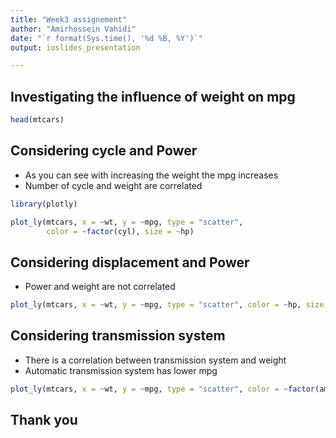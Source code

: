 ```yaml
---
title: "Week3 assignement"
author: "Amirhossein Vahidi"
date: "`r format(Sys.time(), '%d %B, %Y')`"
output: ioslides_presentation

---
```

## Investigating the influence of weight on mpg

```r
head(mtcars)
```
## Considering cycle and Power
- As you can see with increasing the weight the mpg increases
- Number of cycle and weight are correlated 

```r
library(plotly)
```
```r
plot_ly(mtcars, x = ~wt, y = ~mpg, type = "scatter", 
        color = ~factor(cyl), size = ~hp)
```

##  Considering displacement and Power
- Power and weight are not correlated 

```r
plot_ly(mtcars, x = ~wt, y = ~mpg, type = "scatter", color = ~hp, size = ~disp)
```

##  Considering transmission system 
- There is a correlation between transmission system  and weight
- Automatic transmission system has lower mpg
```r
plot_ly(mtcars, x = ~wt, y = ~mpg, type = "scatter", color = ~factor(am), size = ~hp)
```

## Thank you


